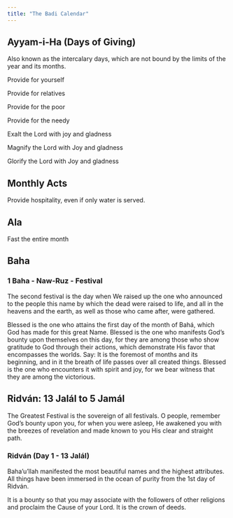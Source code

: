 ```yaml
---
title: "The Badi Calendar"
---
```


## Ayyam-i-Ha (Days of Giving)

Also known as the intercalary days, which are not bound by the limits of the year and its months.

Provide for yourself

Provide for relatives

Provide for the poor

Provide for the needy

Exalt the Lord with joy and gladness

Magnify the Lord with Joy and gladness

Glorify the Lord with Joy and gladness

## Monthly Acts

Provide hospitality, even if only water is served.

## Ala

Fast the entire month

## Baha

### 1 Baha - Naw-Ruz - Festival

The second festival is the day when We raised up the one who announced to the people this name by which the dead were raised to life, and all in the heavens and the earth, as well as those who came after, were gathered.

Blessed is the one who attains the first day of the month of Bahá, which God has made for this great Name. Blessed is the one who manifests God’s bounty upon themselves on this day, for they are among those who show gratitude to God through their actions, which demonstrate His favor that encompasses the worlds. Say: It is the foremost of months and its beginning, and in it the breath of life passes over all created things. Blessed is the one who encounters it with spirit and joy, for we bear witness that they are among the victorious.

## **Ridván:** **13 Jalál to 5 Jamál**

The Greatest Festival is the sovereign of all festivals. O people, remember God's bounty upon you, for when you were asleep, He awakened you with the breezes of revelation and made known to you His clear and straight path.

### Ridván (Day 1 - **13 Jalál)**

Baha'u'llah manifested the most beautiful names and the highest attributes. All things have been immersed in the ocean of purity from the 1st day of Ridván.

It is a bounty so that you may associate with the followers of other religions and proclaim the Cause of your Lord. It is the crown of deeds.
